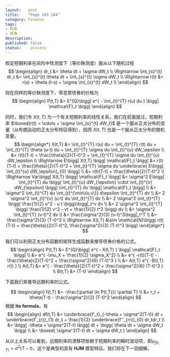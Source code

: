 ```yaml
---
layout:   post
title:    "Page 183 184"
category: Finance  
tags:     
- 利率
- 债券
description: 
published: false
status:    process
---
```


假定短期利率在风险中性测度下（等价鞅测度）服从以下随机过程
$$
\begin{align}
 dr_t &= \theta dt + \sigma dW_t \\
 \Rightarrow
 \int_{s}^{t} dr_t &= \int_{s}^{t} \theta dt + \int_{s}^{t}  \sigma dW_t \\
  \Rightarrow
  r(t) &= r(s) + \theta (t-s) + \sigma  \int_{s}^{t}  dW_t \\
\end{align}
$$

则在同样的等价鞅测度下，零息票债券的价格为
$$
\begin{align}
 P(t,T) &= E^{Q}\bigg[ e^{ - \int_{t}^{T} r(u) du } \bigg| \mathcal{F}_t \bigg]
\end{align}
$$

<!-- more -->

同时，我们令 $X(t,T)$ 为一个有关短期利率的线性关系，我们在前面提过，短期利率 $\boxed{r(t)  = \cdots + \sigma  \int_{s}^{t}  dW_t}$ 是一个服从正太分布的变量（从布朗运动的正太分布特征得到），因而 $X(t,T)$ 也是一个服从正太分布的随机变量。
$$
\begin{align*}
 X(t,T) &= \int_{t}^{T} r(u) du = \int_{t}^{T} r(t) du + \int_{t}^{T} \theta (u-t) du + \int_{t}^{T}  \sigma du \int_{t}^{u}  dW_\epsilon \\
 &= r(t)(T-t) + \frac{\theta}{2}(T-t)^2 + \int_{t}^{T}  \sigma du \int_{t}^{u}  dW_\epsilon \\
 \Rightarrow
 E\bigg[ X(t,T) \bigg| \mathcal{F}_t \bigg]
 &= r(t)(T-t) + \frac{\theta}{2}(T-t)^2 + \int_{t}^{T}  \sigma du \underbrace{ E\bigg[  \int_{t}^{u}  dW_\epsilon}_{0}  \bigg] \\
 &= r(t)(T-t) + \frac{\theta}{2}(T-t)^2  \\
 \Rightarrow
 Var\bigg[ X(t,T) \bigg| \mathcal{F}_t \bigg]
 &= \sigma^2 E\bigg[ \int_{t}^{T} du 
      \bigg( \int_{t}^{u} dW_{\epsilon} \cdot   \int_{t}^{v} dW_{\epsilon}  \bigg) 
      \int_{t}^{T} dv \bigg| \mathcal{F}_t \bigg] \\
  &= \sigma^2 \int_{t}^{T} du \int_{t}^{\min\{u,v\}} d\epsilon  \int_{t}^{T} dv \\
  &= 2 \sigma^2 \int_{t}^{v} (u-t) du \int_{t}^{T} dv \\
  &= 2 \sigma^2 \int_{t}^{T} \bigg( \frac{1}{2} u^2 - u t \bigg)\bigg|_t^v dv  \\
  &= 2 \sigma^2 \int_{t}^{T} \bigg( \frac{1}{2} v^2 - vt + \frac{1}{2} t^2 \bigg) dv \\
  &= \sigma^2 \int_{t}^{T} (v-t)^2 dv \\
  &= \frac{\sigma^2}{3} (v-t)^3\bigg|_t^T \\
  &= \frac{\sigma^2}{3} (T-t)^3 \\
  \Rightarrow
  X(t,T) &\sim \mathcal{N}\bigg( r(t)(T-t) + \frac{\theta}{2}(T-t)^2, \frac{\sigma^2}{3} (T-t)^3 \bigg)
\end{align*}
$$

我们可以利用正太分布函数的矩阵生成函数来推导债券价格的公式。
$$
\begin{align}
 P(t,T) &= E^{Q}\bigg[ e^{ - X(t,T) } \bigg| \mathcal{F}_t \bigg] \\
 &= e^{ -\mu_X + \frac{1}{2} \sigma_X^2} \\
 &= e^{ -r(t)(T-t) - \frac{\theta}{2}(T-t)^2 + \frac{\sigma^2}{6} (T-t)^3 } \\
 &= A(t,T) e^{ -B(t,T) r(t) } \\
 A(t,T)  &= e^{ - \frac{\theta}{2}(T-t)^2 + \frac{\sigma^2}{6} (T-t)^3  } \\
 B(t,T)  &= (T-t)
\end{align}
$$

下面我们来推导远期利率的公式。

$$
\begin{align}
 f(t,T) &= -\frac{\partial \ln P(t,T)}{ \partial T} \\
 &= r_t + \theta(T-t) - \frac{\sigma^2}{2} (T-t)^2
\end{align}
$$
根据 **Ito formula**，有
$$
\begin{align}
 df(t,T) &= \underbrace{f'_t}_{-\theta + \sigma^2(T-t)} dt + \underbrace{f'_{r}}_{1} dr_t  + \frac{1}{2} \underbrace{f''_{rr}}_{0} dr_tdr_t  \\
 &= \bigg[ -\theta + \sigma^2(T-t) \bigg] dt + \bigg( \theta dt + \sigma dW_t \bigg) \\
 &= \boxed{
   \sigma^2(T-t) dt +  \sigma dW_t
 }
\end{align}
$$

从以上关系可以看到，远期利率的漂移项依赖于短期利率的瞬时波动项，即$\mu_{f(t,T)} = \sigma^2(T-t)$，这个是典型的具有 **HJM** 模型特征。我们将在下一回细解。